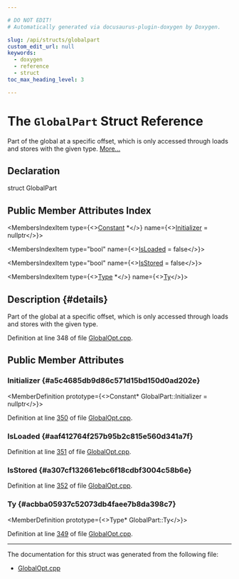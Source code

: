 ```yaml
---

# DO NOT EDIT!
# Automatically generated via docusaurus-plugin-doxygen by Doxygen.

slug: /api/structs/globalpart
custom_edit_url: null
keywords:
  - doxygen
  - reference
  - struct
toc_max_heading_level: 3

---
```





# The `GlobalPart` Struct Reference

<DoxygenPage pluginConfig={pluginConfig}>

Part of the global at a specific offset, which is only accessed through loads and stores with the given type. <a href="#details">More...</a>

## Declaration

<CodeBlock>struct GlobalPart</CodeBlock>

## Public Member Attributes Index

<MembersIndex>

<MembersIndexItem
  type={<><a href="/docs/api/classes/llvm/constant">Constant</a> &#42;</>}
  name={<><a href="#a5c4685db9d86c571d15bd150d0ad202e">Initializer</a> = nullptr</>}>
</MembersIndexItem>

<MembersIndexItem
  type="bool"
  name={<><a href="#aaf412764f257b95b2c815e560d341a7f">IsLoaded</a> = false</>}>
</MembersIndexItem>

<MembersIndexItem
  type="bool"
  name={<><a href="#a307cf132661ebc6f18cdbf3004c58b6e">IsStored</a> = false</>}>
</MembersIndexItem>

<MembersIndexItem
  type={<><a href="/docs/api/classes/llvm/type">Type</a> &#42;</>}
  name={<><a href="#acbba05937c52073db4faee7b8da398c7">Ty</a></>}>
</MembersIndexItem>

</MembersIndex>

## Description {#details}

Part of the global at a specific offset, which is only accessed through loads and stores with the given type.

Definition at line 348 of file <a href="/docs/api/files/lib/lib/transforms/lib/transforms/ipo/globalopt-cpp">GlobalOpt.cpp</a>.

<SectionDefinition>

## Public Member Attributes

### Initializer {#a5c4685db9d86c571d15bd150d0ad202e}

<MemberDefinition
  prototype={<>Constant&#42; GlobalPart::Initializer = nullptr</>}>

Definition at line <a href="/docs/api/files/lib/lib/transforms/lib/transforms/ipo/globalopt-cpp/#l00350">350</a> of file <a href="/docs/api/files/lib/lib/transforms/lib/transforms/ipo/globalopt-cpp">GlobalOpt.cpp</a>.
</MemberDefinition>

### IsLoaded {#aaf412764f257b95b2c815e560d341a7f}

<MemberDefinition
  prototype="bool GlobalPart::IsLoaded = false">

Definition at line <a href="/docs/api/files/lib/lib/transforms/lib/transforms/ipo/globalopt-cpp/#l00351">351</a> of file <a href="/docs/api/files/lib/lib/transforms/lib/transforms/ipo/globalopt-cpp">GlobalOpt.cpp</a>.
</MemberDefinition>

### IsStored {#a307cf132661ebc6f18cdbf3004c58b6e}

<MemberDefinition
  prototype="bool GlobalPart::IsStored = false">

Definition at line <a href="/docs/api/files/lib/lib/transforms/lib/transforms/ipo/globalopt-cpp/#l00352">352</a> of file <a href="/docs/api/files/lib/lib/transforms/lib/transforms/ipo/globalopt-cpp">GlobalOpt.cpp</a>.
</MemberDefinition>

### Ty {#acbba05937c52073db4faee7b8da398c7}

<MemberDefinition
  prototype={<>Type&#42; GlobalPart::Ty</>}>

Definition at line <a href="/docs/api/files/lib/lib/transforms/lib/transforms/ipo/globalopt-cpp/#l00349">349</a> of file <a href="/docs/api/files/lib/lib/transforms/lib/transforms/ipo/globalopt-cpp">GlobalOpt.cpp</a>.
</MemberDefinition>

</SectionDefinition>

<hr/>

The documentation for this struct was generated from the following file:

<ul>
<li><a href="/docs/api/files/lib/lib/transforms/lib/transforms/ipo/globalopt-cpp">GlobalOpt.cpp</a></li>
</ul>

</DoxygenPage>
